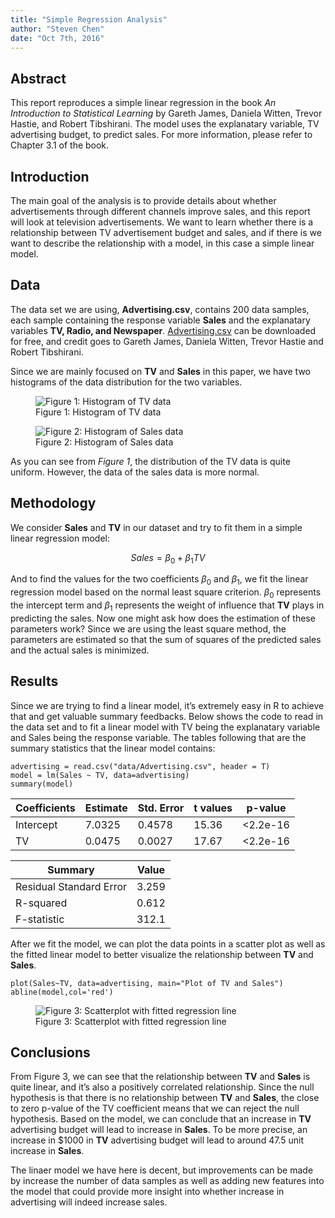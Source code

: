 ```yaml
---
title: "Simple Regression Analysis"
author: "Steven Chen"
date: "Oct 7th, 2016"
---
```


## Abstract
This report reproduces a simple linear regression in the book *An Introduction to Statistical Learning* by Gareth James, Daniela Witten, Trevor Hastie, and Robert Tibshirani. The model uses the explanatary variable, TV advertising budget, to predict sales. For more information, please refer to Chapter 3.1 of the book.

## Introduction
The main goal of the analysis is to provide details about whether advertisements through different channels improve sales, and this report will look at television advertisements. We want to learn whether there is a relationship between TV advertisement budget and sales, and if there is we want to describe the relationship with a model, in this case a simple linear model.

## Data
The data set we are using, **Advertising.csv**, contains 200 data samples, each sample containing the response variable **Sales** and the explanatary variables **TV, Radio, and Newspaper**. [Advertising.csv](http://www-bcf.usc.edu/~gareth/ISL/Advertising.csv) can be downloaded for free, and credit goes to Gareth James, Daniela Witten, Trevor Hastie and Robert Tibshirani. 

Since we are mainly focused on **TV** and **Sales** in this paper, we have two histograms of the data distribution for the two variables.

![Figure 1: Histogram of TV data](../images/histogram-tv.png)


![Figure 2: Histogram of Sales data](../images/histogram-sales.png)


As you can see from *Figure 1*, the distribution of the TV data is quite uniform. However, the data of the sales data is more normal.

## Methodology
We consider **Sales** and **TV** in our dataset and try to fit them in a simple linear regression model:

$$ Sales = \beta_0 + \beta_1TV $$

And to find the values for the two coefficients $\beta_0$ and $\beta_1$, we fit the linear regression model based on the normal least square criterion. $\beta_0$ represents the intercept term and $\beta_1$ represents the weight of influence that **TV** plays in predicting the sales. Now one might ask how does the estimation of these parameters work? Since we are using the least square method, the parameters are estimated so that the sum of squares of the predicted sales and the actual sales is minimized.

## Results

Since we are trying to find a linear model, it's extremely easy in R to achieve that and get valuable summary feedbacks. Below shows the code to read in the data set and to fit a linear model with TV being the explanatary variable and Sales being the response variable. The tables following that are the summary statistics that the linear model contains:

```
advertising = read.csv("data/Advertising.csv", header = T)
model = lm(Sales ~ TV, data=advertising)
summary(model)
```

Coefficients| Estimate | Std. Error | t values    | p-value
------------|----------|------------|-------------|---------
Intercept   | 7.0325   | 0.4578     | 15.36       | <2.2e-16
TV          | 0.0475   | 0.0027     | 17.67       | <2.2e-16

Summary                | Value
-----------------------|-------
Residual Standard Error| 3.259
R-squared              | 0.612
F-statistic            | 312.1

After we fit the model, we can plot the data points in a scatter plot as well as the fitted linear model to better visualize the relationship between **TV** and **Sales**.

```
plot(Sales~TV, data=advertising, main="Plot of TV and Sales")
abline(model,col='red')
```

![Figure 3: Scatterplot with fitted regression line](../images/scatterplot-tv-sales.png)


## Conclusions

From Figure 3, we can see that the relationship between **TV** and **Sales** is quite linear, and it's also a positively correlated relationship. Since the null hypothesis is that there is no relationship between **TV** and **Sales**, the close to zero p-value of the TV coefficient means that we can reject the null hypothesis. Based on the model, we can conclude that an increase in **TV** advertising budget will lead to increase in **Sales**. To be more precise, an increase in $1000 in **TV** advertising budget will lead to around 47.5 unit increase in **Sales**. 

The linaer model we have here is decent, but improvements can be made by increase the number of data samples as well as adding new features into the model that could provide more insight into whether increase in advertising will indeed increase sales. 
